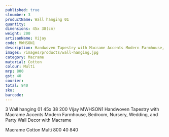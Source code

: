 ---
published: true
slnumber: 3
productName: Wall hanging 01	
quantity:
dimensions: 45x 38(cm)	
weight: 200
artisanName: Vijay
code: MWHSON1
description: Handwoven Tapestry with Macrame Accents Modern Farmhouse, Bedroom, Nursery, Wedding, and Party Wall Decor with Macrame
images: /images/products/wall-hanging.jpg
category: Macrame
material: Cotton
colour: Multi
mrp: 800
gst: 40
courier:	
total: 840
sku:
barcode:
---
3	Wall hanging 01		45x 38	200	Vijay	MWHSON1	
Handwoven Tapestry with Macrame Accents Modern Farmhouse, Bedroom, Nursery, Wedding, and Party Wall Decor with Macrame		

Macrame	Cotton	Multi	800	40		840												

